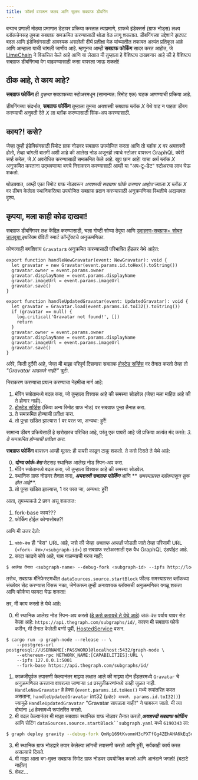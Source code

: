 ```yaml
---
title: फॉर्क्स वापरून जलद आणि सुलभ सबग्राफ डीबगिंग
---
```


बर्‍याच प्रणाली मोठ्या प्रमाणात डेटावर प्रक्रिया करतात त्याप्रमाणे, ग्राफचे इंडेक्सर्स (ग्राफ नोड्स) लक्ष्य ब्लॉकचेनसह तुमचा सबग्राफ समक्रमित करण्यासाठी थोडा वेळ लागू शकतात. डीबगिंगच्या उद्देशाने झटपट बदल आणि इंडेक्सिंगसाठी आवश्यक असलेली दीर्घ प्रतीक्षा वेळ यांच्यातील तफावत अत्यंत प्रतिकूल आहे आणि आम्हाला याची चांगली जाणीव आहे. म्हणूनच आम्ही **सबग्राफ फोर्किंग** सादर करत आहोत, जे [LimeChain](https://limechain.tech/) ने विकसित केले आहे आणि या लेखात मी तुम्हाला हे वैशिष्ट्य दाखवणार आहे की हे वैशिष्ट्य सबग्राफ डीबगिंगचा वेग वाढवण्यासाठी कसा वापरला जाऊ शकतो!

## ठीक आहे, ते काय आहे?

**सबग्राफ फोर्किंग** ही _दुसऱ्या_ सबग्राफच्या स्टोअरमधून (सामान्यत: रिमोट एक) घटक आणण्याची प्रक्रिया आहे.

डीबगिंगच्या संदर्भात, **सबग्राफ फोर्किंग** तुम्हाला तुमचा अयशस्वी सबग्राफ ब्लॉक _X_ येथे वाट न पाहता डीबग करण्याची अनुमती देते _X_ ला ब्लॉक करण्यासाठी सिंक-अप करण्यासाठी.

## काय?! कसे?

जेव्हा तुम्ही इंडेक्सिंगसाठी रिमोट ग्राफ नोडवर सबग्राफ उपयोजित करता आणि तो ब्लॉक _X_ वर अयशस्वी होतो, तेव्हा चांगली बातमी अशी आहे की आलेख नोड अजूनही त्याचे स्टोअर वापरून GraphQL क्वेरी सर्व्ह करेल, जे _X_ अवरोधित करण्यासाठी समक्रमित केले आहे. खूप छान आहे! याचा अर्थ ब्लॉक _X_ अनुक्रमित करताना उद्भवणाऱ्या बगचे निराकरण करण्यासाठी आम्ही या "अप-टू-डेट" स्टोअरचा लाभ घेऊ शकतो.

थोडक्यात, आम्ही एका रिमोट ग्राफ नोडवरून _अयशस्वी सबग्राफ फोर्क करणार आहोत_ ज्याला _X_ ब्लॉक _X_ वर डीबग केलेला स्थानिकरित्या उपयोजित सबग्राफ प्रदान करण्यासाठी अनुक्रमणिका स्थितीचे अद्ययावत दृश्य.

## कृपया, मला काही कोड दाखवा!

सबग्राफ डीबगिंगवर लक्ष केंद्रित करण्यासाठी, चला गोष्टी सोप्या ठेवूया आणि [उदाहरण-सबग्राफ< सोबत चालवूया ](https://github.com/graphprotocol/graph-tooling/tree/main/examples/ethereum-gravatar) इथरियम ग्रॅविटी स्मार्ट कॉन्ट्रॅक्टचे अनुक्रमणिका.

कोणत्याही बगशिवाय `Gravatar`s अनुक्रमित करण्यासाठी परिभाषित हँडलर येथे आहेत:

```tsx
export function handleNewGravatar(event: NewGravatar): void {
  let gravatar = new Gravatar(event.params.id.toHex().toString())
  gravatar.owner = event.params.owner
  gravatar.displayName = event.params.displayName
  gravatar.imageUrl = event.params.imageUrl
  gravatar.save()
}

export function handleUpdatedGravatar(event: UpdatedGravatar): void {
  let gravatar = Gravatar.load(event.params.id.toI32().toString())
  if (gravatar == null) {
    log.critical('Gravatar not found!', [])
    return
  }
  gravatar.owner = event.params.owner
  gravatar.displayName = event.params.displayName
  gravatar.imageUrl = event.params.imageUrl
  gravatar.save()
}
```

अरेरे, किती दुर्दैवी आहे, जेव्हा मी माझा परिपूर्ण दिसणारा सबग्राफ [होस्टेड सर्व्हिस](https://thegraph.com/hosted-service/) वर तैनात करतो तेव्हा तो _"Gravatar आढळले नाही!"_ त्रुटी.

निराकरण करण्याचा प्रयत्न करण्याचा नेहमीचा मार्ग आहे:

1. मॅपिंग स्त्रोतामध्ये बदल करा, जो तुम्हाला विश्वास आहे की समस्या सोडवेल (जेव्हा मला माहित आहे की ते होणार नाही).
2. [होस्टेड सर्व्हिस](https://thegraph.com/hosted-service/) (किंवा अन्य रिमोट ग्राफ नोड) वर सबग्राफ पुन्हा तैनात करा.
3. ते समक्रमित होण्याची प्रतीक्षा करा.
4. तो पुन्हा खंडित झाल्यास 1 वर परत जा, अन्यथा: हुर्रे!

सामान्य डीबग प्रक्रियेसाठी हे खरोखरच परिचित आहे, परंतु एक पायरी आहे जी प्रक्रिया अत्यंत मंद करते: _3. ते समक्रमित होण्याची प्रतीक्षा करा._

**सबग्राफ फोर्किंग** वापरून आम्ही मूलत: ही पायरी काढून टाकू शकतो. ते कसे दिसते ते येथे आहे:

0. **_योग्य फोर्क-बेस_** सेटसह स्थानिक आलेख नोड स्पिन-अप करा.
1. मॅपिंग स्त्रोतामध्ये बदल करा, जो तुम्हाला विश्वास आहे की समस्या सोडवेल.
2. स्थानिक ग्राफ नोडवर तैनात करा, **_अयशस्वी सबग्राफ फोर्किंग_** आणि ** _समस्याग्रस्त ब्लॉकपासून सुरू होत आहे_**.
3. तो पुन्हा खंडित झाल्यास, 1 वर परत जा, अन्यथा: हुर्रे!

आता, तुमच्याकडे 2 प्रश्न असू शकतात:

1. fork-base काय???
2. फोर्किंग होईल कोणासोबत?!

आणि मी उत्तर देतो:

1. `फोर्क-बेस` ही "बेस" URL आहे, जसे की जेव्हा _सबग्राफ आयडी_ जोडली जाते तेव्हा परिणामी URL (`<fork- बेस>/<subgraph-id>`) हा सबग्राफ स्टोअरसाठी एक वैध GraphQL एंडपॉइंट आहे.
2. काटा काढणे सोपे आहे, घाम गाळण्याची गरज नाही:

```bash
$ आलेख तैनात <subgraph-name> --debug-fork <subgraph-id> --ipfs http://localhost:5001 --node http://localhost:8020
```

तसेच, सबग्राफ मॅनिफेस्टमधील `dataSources.source.startBlock` फील्ड समस्याग्रस्त ब्लॉकच्या संख्येवर सेट करण्यास विसरू नका, जेणेकरून तुम्ही अनावश्यक ब्लॉक्सची अनुक्रमणिका वगळू शकता आणि फोर्कचा फायदा घेऊ शकता!

तर, मी काय करतो ते येथे आहे:

0. मी स्थानिक आलेख नोड स्पिन-अप करतो ([हे कसे करायचे ते येथे आहे](https://github.com/graphprotocol/graph-node#running-a-local-graph-node)) `फोर्क-बेस` पर्याय यावर सेट केला आहे: `https://api.thegraph.com/subgraphs/id/`, कारण मी सबग्राफ फोर्क करीन, मी तैनात केलेली बग्गी पूर्वी, [HostedService](https://thegraph.com/hosted-service/) वरून.

```
$ cargo run -p graph-node --release -- \
    --postgres-url postgresql://USERNAME[:PASSWORD]@localhost:5432/graph-node \
    --ethereum-rpc NETWORK_NAME:[CAPABILITIES]:URL \
    --ipfs 127.0.0.1:5001
    --fork-base https://api.thegraph.com/subgraphs/id/
```

1. काळजीपूर्वक तपासणी केल्यानंतर माझ्या लक्षात आले की माझ्या दोन हँडलरमध्ये `Gravatar` चे अनुक्रमणिका करताना वापरल्या जाणार्‍या `id` प्रस्तुतीकरणांमध्ये काही जुळत नाही. `HandleNewGravatar` हे हेक्स (`event.params.id.toHex()` मध्ये रूपांतरित करत असताना, `handleUpdatedGravatar` int32 (`इव्हेंट) वापरते. params.id.toI32()`) ज्यामुळे `HandleUpdatedGravatar` "Gravatar सापडला नाही!" ने घाबरून जातो. मी त्या दोघांना `id` हेक्समध्ये रूपांतरित करतो.
2. मी बदल केल्यानंतर मी माझा सबग्राफ स्थानिक ग्राफ नोडवर तैनात करतो,**_अयशस्वी सबग्राफ फोर्किंग_** आणि सेटिंग `dataSources.source.startBlock``subgraph.yaml` मध्ये `6190343` ला:

```bash
$ graph deploy gravity --debug-fork QmNp169tKvomnH3cPXTfGg4ZEhAHA6kEq5oy1XDqAxqHmW --ipfs http://localhost:5001 --node http://localhost:8020
```

3. मी स्थानिक ग्राफ नोडद्वारे तयार केलेल्या लॉगची तपासणी करतो आणि हुर्रे!, सर्वकाही कार्य करत असल्याचे दिसते.
4. मी माझा आता बग-मुक्त सबग्राफ रिमोट ग्राफ नोडवर उपयोजित करतो आणि आनंदाने जगतो! (बटाटे नाहीत)
5. शेवट...
